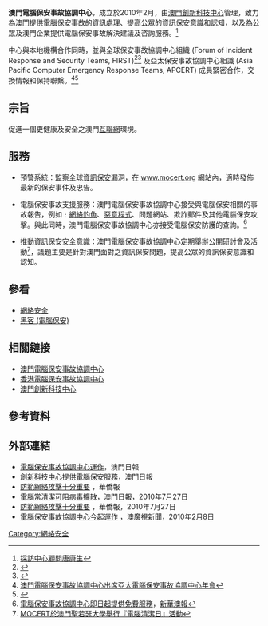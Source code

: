 {{Infobox Company
| company_name = 澳門電腦保安事故協調中心
| company_name_en = [http://en.wikipedia.org/wiki/MOCERT {{lang|en|Macau Computer Emergency Response Team Coordination Centre}}]
| company_logo = [[File:Mocert_logo.jpg|190px]]
| abbreviated_name = MOCERT
| foundation = 2010年
| location = 澳門殷皇子大馬路43-53A號澳門廣場7樓
| telephone_no = 853-28717199
| email = submit@mocert.org
| homepage = [http://www.mocert.org/index.php?lang=tw www.mocert.org]
| footnotes = 　'''數據及資料來源'''：<br />　　-<small> 澳門電腦保安事故協調中心網頁 </small>
| width = 300px
}}
'''澳門電腦保安事故協調中心'''，成立於2010年2月，由[[澳門創新科技中心|澳門創新科技中心]]管理，致力為[[澳門|澳門]]提供電腦保安事故的資訊處理、提高公眾的資訊保安意識和認知，以及為公眾及澳門企業提供電腦保安事故解決建議及咨詢服務。<ref>[http://icentre.manetic.org/index.php?option=com_content&view=article&id=1736:2010-07-27-02-16-52&catid=23:featured-stories&Itemid=73 採訪中心顧問唐康生]{{Dead link|date=2018年6月 |bot=InternetArchiveBot |fix-attempted=no }}</ref>

中心與本地機構合作同時，並與全球保安事故協調中心組織 (Forum of Incident Response and Security Teams, FIRST)<ref>{{Cite web |url=http://www.manetic.org/index.php?option=com_content&task=view&id=527&Itemid=143 |title=MOCERT 出席第22屆FIRST週年大會 |accessdate=2011-03-10 |archive-date=2016-03-04 |archive-url=https://web.archive.org/web/20160304191801/http://www.manetic.org/index.php?option=com_content&task=view&id=527&Itemid=143 |dead-url=no }}</ref><ref>{{Cite web |url=http://www.manetic.org/index.php?option=com_content&task=view&id=565&Itemid=143 |title=MOCERT參加2010中國計算機網絡安全年會暨FIRST技術研討會 |accessdate=2011-03-10 |archive-date=2016-03-04 |archive-url=https://web.archive.org/web/20160304094109/http://www.manetic.org/index.php?option=com_content&task=view&id=565&Itemid=143 |dead-url=no }}</ref> 及亞太保安事故協調中心組識 (Asia Pacific Computer Emergency Response Teams, APCERT) 成員緊密合作，交換情報和保持聯繫。<ref>[http://www.manetic.org/index.php?option=com_content&task=view&id=448&Itemid=143&lang=tw 澳門電腦保安事故協調中心出席亞太電腦保安事故協調中心年會]</ref><ref>{{Cite web |url=http://www.mocert.org/index.php?option=com_content&view=article&id=1301:mocerts-general-membership-to-apcert&catid=45:event&Itemid=66&lang=zh |title=MOCERT正式成為APCERT的成員  |accessdate=2011-04-08 |archive-date=2012-03-17 |archive-url=https://web.archive.org/web/20120317010216/http://www.mocert.org/index.php?option=com_content&view=article&id=1301:mocerts-general-membership-to-apcert&catid=45:event&Itemid=66&lang=zh |dead-url=no }}</ref>

==宗旨==
促進一個更健康及安全之澳門[[互聯網|互聯網]]環境。

==服務==
*預警系統：監察全球[[資訊保安|資訊保安]]漏洞，在 [http://www.mocert.org/index.php?lang=zh www.mocert.org] {{Wayback|url=http://www.mocert.org/index.php?lang=zh |date=20110609101701 }} 網站內，適時發佈最新的保安事件及忠告。

*電腦保安事故支援服務：澳門電腦保安事故協調中心接受與電腦保安相關的事故報告，例如﹕[[網絡釣魚|網絡釣魚]]、[[惡意程式|惡意程式]]、問題網站、欺詐郵件及其他電腦保安攻擊。與此同時，澳門電腦保安事故協調中心亦接受電腦保安防護的查詢。<ref>[http://www.waou.com.mo/detail.asp?id=41546 電腦保安事故協調中心即日起提供免費服務]{{dead link|date=2018年3月 |bot=InternetArchiveBot |fix-attempted=yes }}，[[新華澳報|新華澳報]]</ref>

*推動資訊保安安全意識：澳門電腦保安事故協調中心定期舉辦公開研討會及活動<ref>[http://www.manetic.org/index.php?option=com_content&task=view&id=574&Itemid=143 MOCERT於澳門聖若瑟大學舉行『電腦清潔日』活動]</ref>，議題主要是針對澳門面對之資訊保安問題，提高公眾的資訊保安意識和認知。

==參看==
*[[網絡安全|網絡安全]]
*[[黑客_(電腦保安)|黑客 (電腦保安)]]

==相關鏈接==
*[http://www.mocert.org/index.php?lang=zh 澳門電腦保安事故協調中心] {{Wayback|url=http://www.mocert.org/index.php?lang=zh |date=20110609101701 }}
*[https://www.hkcert.org/home 香港電腦保安事故協調中心] {{Wayback|url=https://www.hkcert.org/home |date=20110716150233 }}
*[http://www.manetic.org/index.php?lang=tw 澳門創新科技中心] {{Wayback|url=http://www.manetic.org/index.php?lang=tw |date=20111010062545 }}

==參考資料==
{{reflist}}

==外部連結==
*[https://web.archive.org/web/20100212215635/http://www.macaodaily.com/html/2010-02/09/content_425332.htm 電腦保安事故協調中心運作]，澳門日報 
*[https://web.archive.org/web/20100426113239/http://www.macaodaily.com/html/2010-04/23/content_456253.htm 創新科技中心提供電腦保安服務]，澳門日報
*[http://www.manetic.org/index.php?option=com_content&task=view&id=545&Itemid=92 防範網絡攻擊十分重要] {{Wayback|url=http://www.manetic.org/index.php?option=com_content&task=view&id=545&Itemid=92 |date=20160304193227 }}，華僑報
*[https://web.archive.org/web/20100730041328/http://www.macaodaily.com/html/2010-07/27/content_491505.htm 電腦常清潔可阻病毒擴散]，澳門日報，2010年7月27日
*[http://www.jornalvakio.com/index.php?tn=viewer&ncid=1&nid=160835&dt=20100727&lang=tw 防範網絡攻擊十分重要] {{Wayback|url=http://www.jornalvakio.com/index.php?tn=viewer&ncid=1&nid=160835&dt=20100727&lang=tw |date=20160311032332 }}，華僑報，2010年7月27日
*[http://www.tdm.com.mo/c_news/?v=96222&date=2010-02-08 電腦保安事故協調中心今起運作] {{Wayback|url=http://www.tdm.com.mo/c_news/?v=96222&date=2010-02-08 |date=20160401102747 }}，澳廣視新聞，2010年2月8日

[[Category:網絡安全|Category:網絡安全]]